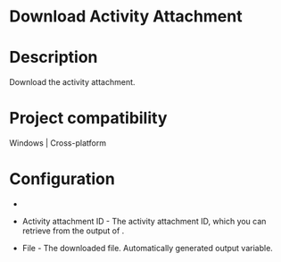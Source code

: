 ﻿# Download Activity Attachment

# Description

Download the activity attachment.

# Project compatibility

Windows | Cross-platform

# Configuration

* 
* Activity attachment ID - The activity attachment ID, which you can retrieve from the output of .





* File - The downloaded file. Automatically generated output variable.

